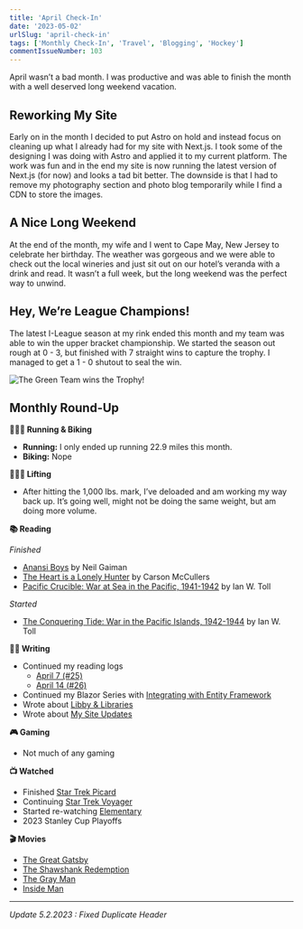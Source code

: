 ```yaml
---
title: 'April Check-In'
date: '2023-05-02'
urlSlug: 'april-check-in'
tags: ['Monthly Check-In', 'Travel', 'Blogging', 'Hockey']
commentIssueNumber: 103
---
```


April wasn’t a bad month. I was productive and was able to finish the month with a well deserved long weekend vacation.

## Reworking My Site

Early on in the month I decided to put Astro on hold and instead focus on cleaning up what I already had for my site with Next.js. I took some of the designing I was doing with Astro and applied it to my current platform. The work was fun and in the end my site is now running the latest version of Next.js (for now) and looks a tad bit better. The downside is that I had to remove my photography section and photo blog temporarily while I find a CDN to store the images.

## A Nice Long Weekend

At the end of the month, my wife and I went to Cape May, New Jersey to celebrate her birthday. The weather was gorgeous and we were able to check out the local wineries and just sit out on our hotel’s veranda with a drink and read. It wasn’t a full week, but the long weekend was the perfect way to unwind.

## Hey, We’re League Champions!

The latest I-League season at my rink ended this month and my team was able to win the upper bracket championship. We started the season out rough at 0 - 3, but finished with 7 straight wins to capture the trophy. I managed to get a 1 - 0 shutout to seal the win.

![The Green Team wins the Trophy!](../../assets/images/posts/2023-05-02-april-check-in/greenchamps.jpg)

## Monthly Round-Up

**🏃🏼‍♂️ Running & Biking**

- **Running:** I only ended up running 22.9 miles this month.
- **Biking:** Nope

**🏋🏼‍♂️ Lifting**

- After hitting the 1,000 lbs. mark, I’ve deloaded and am working my way back up. It’s going well, might not be doing the same weight, but am doing more volume.

**📚 Reading**

*Finished*
- [Anansi Boys](https://bookshop.org/p/books/anansi-boys-neil-gaiman/6438691?ean=9780063070738) by Neil Gaiman
- [The Heart is a Lonely Hunter](https://bookshop.org/p/books/heart-is-a-lonely-hunter-carson-mccullers/266374) by Carson McCullers
- [Pacific Crucible: War at Sea in the Pacific, 1941-1942](https://bookshop.org/p/books/pacific-crucible-war-at-sea-in-the-pacific-1941-1942-ian-w-toll/8754662?ean=9780393343410) by Ian W. Toll

*Started*
- [The Conquering Tide: War in the Pacific Islands, 1942-1944](https://bookshop.org/p/books/the-conquering-tide-war-in-the-pacific-islands-1942-1944-ian-w-toll/8758811?ean=9780393353204) by Ian W. Toll

**✍🏻 Writing**

- Continued my reading logs
	- [April 7 (#25)](https://kpwags.com/reading-log/25)
	- [April 14 (#26)](https://kpwags.com/reading-log/26)
- Continued my Blazor Series with [Integrating with Entity Framework](https://kpwags.com/posts/2023/04/04/digging-into-blazor-entity-framework)
- Wrote about [Libby & Libraries](https://kpwags.com/posts/2023/04/18/libby-and-libraries)
- Wrote about [My Site Updates](https://kpwags.com/posts/2023/04/28/some-site-and-design-updates)

**🎮 Gaming**

- Not much of any gaming

**📺 Watched**

- Finished [Star Trek Picard](https://www.imdb.com/title/tt8806524/)
- Continuing [Star Trek Voyager](https://www.imdb.com/title/tt0112178/)
- Started re-watching [Elementary](https://www.imdb.com/title/tt2191671/)
- 2023 Stanley Cup Playoffs

**🎬 Movies**

- [The Great Gatsby](https://www.imdb.com/title/tt1343092/)
- [The Shawshank Redemption](https://www.imdb.com/title/tt0111161/)
- [The Gray Man](https://www.imdb.com/title/tt1649418/)
- [Inside Man](https://www.imdb.com/title/tt0454848/)

---

*Update 5.2.2023 : Fixed Duplicate Header*